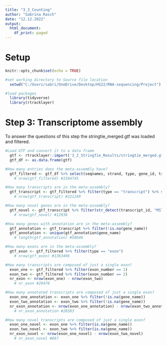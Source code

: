 ---
title: "3_3_Counting"
author: "Sabrina Rasch"
date: "12.12.2022"
output:
  html_document:
    df_print: paged
---

# Setup

```{r message=FALSE, include=FALSE}
knitr::opts_chunk$set(echo = TRUE)

#set working directory to Source file location
  setwd("C:/Users/sabri/OneDrive/Desktop/HS22/RNA-sequencing/Project")

#load packages
  library(tidyverse)
  library(rtracklayer)
```

# Step 3: Transcriptome assembly

To answer the questions of this step the stringtie_merged.gtf was loaded and filtered.

```{r Step 3, eval=FALSE, include=FALSE}
#Load GTF and convert it to a data frame
  gtf <- rtracklayer::import('3_2_StringTie_Results/stringtie_merged.gtf')
  gtf_df <- as.data.frame(gtf)

#How many entries does the meta-assembly have?
  gtf_filtered <- gtf_df %>% select(seqnames, strand, type, gene_id, transcript_id, exon_number, gene_name, ref_gene_id)
    # nrow(gtf_filtered) #1584745

#How many transcripts are in the meta-assembly?
  gtf_transcript <- gtf_filtered %>% filter(type == "transcript") %>% select(seqnames, strand, type, gene_id, transcript_id, gene_name, ref_gene_id)
    # nrow(gtf_transcript) #221249

#How many novel genes are in the meta-assembly?
  gtf_novel <- gtf_transcript %>% filter(str_detect(transcript_id, "MSTRG"))
    # nrow(gtf_novel) #12938

#How many genes with annotation are in the meta-assembly?
  gtf_annotation <- gtf_transcript %>% filter(!is.na(gene_name))
  gtf_annotation <- unique(gtf_annotation$gene_name)
    # length(gtf_annotation) #58646

#How many exons are in the meta-assembly?
  gtf_exon <- gtf_filtered %>% filter(type == "exon")
    # nrow(gtf_exon) #1363496

#How many transcripts are composed of just a single exon?
  exon_one <- gtf_filtered %>% filter(exon_number == 1)
  exon_two <- gtf_filtered %>% filter(exon_number == 2)
  nr_exon <- nrow(exon_one) - nrow(exon_two)
    # nr_exon #29470

#How many annotated transcripts are composed of just a single exon?
  exon_one_annotation <- exon_one %>% filter(!is.na(gene_name))
  exon_two_annotation <- exon_two %>% filter(!is.na(gene_name))
  nr_exon_annotation <- nrow(exon_one_annotation) - nrow(exon_two_annotation)
    # nr_exon_annotation #28583

#How many novel transcripts are composed of just a single exon?
  exon_one_novel <- exon_one %>% filter(is.na(gene_name))
  exon_two_novel <- exon_two %>% filter(is.na(gene_name))
  nr_exon_novel <- nrow(exon_one_novel) - nrow(exon_two_novel)
    # nr_exon_novel #887
```
